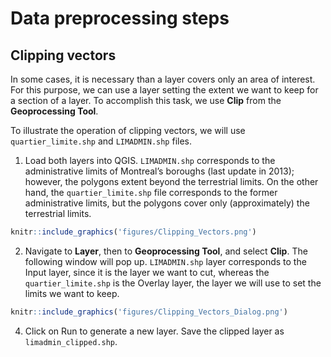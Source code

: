 # Data preprocessing steps

## Clipping vectors

In some cases, it is necessary than a layer covers only an area of interest. For this purpose, we can use a layer setting the extent we want to keep for a section of a layer. To accomplish this task, we use **Clip** from the **Geoprocessing Tool**. 

To illustrate the operation of clipping vectors, we will use `quartier_limite.shp` and `LIMADMIN.shp` files.

1. Load both layers into QGIS. `LIMADMIN.shp` corresponds to the administrative limits of Montreal’s boroughs (last update in 2013); however, the polygons extent beyond the terrestrial limits. On the other hand, the `quartier_limite.shp` file corresponds to the former administrative limits, but the polygons cover only (approximately) the terrestrial limits.

```r
knitr::include_graphics('figures/Clipping_Vectors.png')
```

2. Navigate to **Layer**, then to **Geoprocessing Tool**, and select **Clip**. The following window will pop up. `LIMADMIN.shp` layer corresponds to the Input layer, since it is the layer we want to cut, whereas the `quartier_limite.shp` is the Overlay layer, the layer we will use to set the limits we want to keep. 

```r
knitr::include_graphics('figures/Clipping_Vectors_Dialog.png')
```

4. Click on Run to generate a new layer. Save the clipped layer as `limadmin_clipped.shp`.

